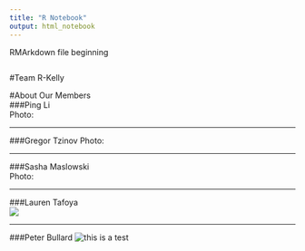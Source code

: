 ---
title: "R Notebook"
output: html_notebook
---

RMArkdown file beginning

```{r}

```
#Team R-Kelly  

#About Our Members  
###Ping Li   
Photo:  

*****
###Gregor Tzinov 
Photo:  

*****
###Sasha Maslowski   
Photo:  

*****
###Lauren Tafoya  
![](Images/headshot.png)

*****
###Peter Bullard 
![this is a test ](Images/testPhoto.png)



